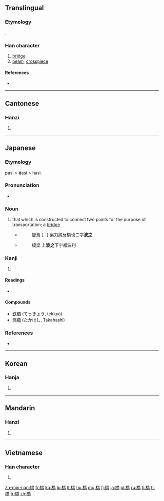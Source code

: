 {{also|桥}}
==Translingual==
{{Hani-forms|[[桥]]|橋}}

===Etymology===
{{Han compound|木|喬}}.

===Han character===
{{Han char|rn=75|rad=木|as=12|sn=16|four=4292<sub>7</sub>|canj=木竹大月 (DHKB)|ids=⿰[[木]][[喬]]}}

# [[bridge]]
# [[beam]], [[crosspiece]]

====References====
* {{Han ref|kx=0553.010|dkj=15526|dj=0941.170|hdz=21292.090|uh=6A4B|ud=27211|bh=BEF4|bd=48884}}

----

==Cantonese==

===Hanzi===
{{yue-hanzi|jyut=|y=kiu4|sim=桥}}

# {{defn|lang=yue|sort=木12}}

----

==Japanese==

===Etymology===
pasi > ɸasi > hasi.

===Pronunciation===
* {{IPA|[haɕi]|lang=ja}}

===Noun===
{{ja-noun|k|hira=はし|rom=hashi}}

# that which is constructed to connect two points for the purpose of transportation; a [[bridge]]
#* {{RQ:Shin'yaku Kegonkyō Ongi Shiki|16}}
#*: 旋澓 [...] 梁力將反橋也二字'''波之'''
#* {{RQ:Shin'yaku Kegonkyō Ongi Shiki|43}}
#*: 橋梁 上'''波之'''下宇都波利

===Kanji===
{{ja-kanji|grade=3|rs=木12}}

# {{defn|lang=ja|sort=木12}}

====Readings====
* {{ja-readings|on=[[きょう]] (kyō), [[こう]] (kō)|kun=[[はし]] (hashi)}}

====Compounds====
* [[鉄橋]] (てっきょう, tekkyō)
* [[高橋]] (たかはし, Takahashi)

===References===
* {{Shin'yaku Kegonkyō Ongi Shiki}}

----

==Korean==

===Hanja===
{{ko-hanja|hangeul=교|eumhun=|rv=gyo|mr=kyo|y=kyo}}

# {{defn|lang=ko|sort=木12}}

----

==Mandarin==

===Hanzi===
{{cmn-hanzi|sim=桥|pin=[[qiáo]] ([[qiao2]])|wg=ch'iao<sup>2</sup>}}

# {{defn|lang=cmn|sort=木12}}

----

==Vietnamese==

===Han character===
{{vi-hantu|[[kiều]], [[cầu]], [[kéo]], [[kèo]]|rs=木12}}

# {{defn|lang=vi|sort=木12}}

[[zh-min-nan:橋]]
[[fr:橋]]
[[ko:橋]]
[[lo:橋]]
[[lt:橋]]
[[hu:橋]]
[[mg:橋]]
[[fj:橋]]
[[ja:橋]]
[[pl:橋]]
[[ru:橋]]
[[fi:橋]]
[[tl:橋]]
[[tr:橋]]
[[zh:橋]]